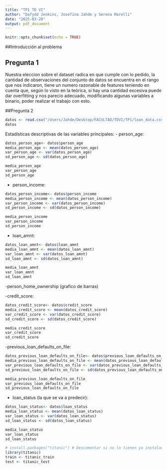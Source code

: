 ---
title: "TP1 TD VI"
author: "Dafydd Jenkins, Josefina Jahde y Serena Marelli"
date: "2025-03-20"
output: pdf_document
---

```{r setup, include=FALSE}
knitr::opts_chunk$set(echo = TRUE)
```
##Introducción al problema






## Pregunta 1
Nuestra eleccion sobre el dataset radica en que cumple con lo pedido, la cantidad de observaciones del conjunto de datos se encuentra en el rango que nos indicaron, tiene un numero razonable de features teniendo en cuenta que, según lo visto en la teórica, si hay una cantidad excesiva puede dar overfitting y nos parecio adecuado, modificando algunas variables a binario,  poder realizar el trabajo con esto.



##Pregunta 2
```{r ej2, echo=FALSE}

datos <- read.csv("/Users/Jahde/Desktop/FACULTAD/TDVI/TP1/loan_data.csv", header=TRUE)
datos

```

Estadísticas descriptivas de las variables principales:
- person_age: 
```{r ej2, echo=FALSE}
datos_person_age<- datos$person_age
media_person_age <- mean(datos_person_age)
var_person_age <- var(datos_person_age)
sd_person_age <- sd(datos_person_age)

media_person_age
var_person_age
sd_person_age
```
- person_income:
```{r ej2, echo=FALSE}
datos_person_income<- datos$person_income
media_person_income <- mean(datos_person_income)
var_person_income <- var(datos_person_income)
sd_person_income <- sd(datos_person_income)

media_person_income
var_person_income
sd_person_income
```

- loan_amnt:
```{r ej2, echo=FALSE}
datos_loan_amnt<- datos$loan_amnt
media_loan_amnt <- mean(datos_loan_amnt)
var_loan_amnt <- var(datos_loan_amnt)
sd_loan_amnt <- sd(datos_loan_amnt)

media_loan_amnt
var_loan_amnt
sd_loan_amnt
```
-person_home_ownership (grafico de barras)

-credit_score:
```{r ej2, echo=FALSE}
datos_credit_score<- datos$credit_score
media_credit_score <- mean(datos_credit_score)
var_credit_score <- var(datos_credit_score)
sd_credit_score <- sd(datos_credit_score)

media_credit_score
var_credit_score
sd_credit_score
```

-previous_loan_defaults_on_file:
```{r ej2, echo=FALSE}
datos_previous_loan_defaults_on_file<- datos$previous_loan_defaults_on_file
media_previous_loan_defaults_on_file <- mean(datos_previous_loan_defaults_on_file)
var_previous_loan_defaults_on_file <- var(datos_previous_loan_defaults_on_file)
sd_previous_loan_defaults_on_file <- sd(datos_previous_loan_defaults_on_file)

media_previous_loan_defaults_on_file
var_previous_loan_defaults_on_file
sd_previous_loan_defaults_on_file
```

- loan_status (la que se va a predecir):
```{r ej2, echo=FALSE}
datos_loan_status<- datos$loan_status
media_loan_status <- mean(datos_loan_status)
var_loan_status <- var(datos_loan_status)
sd_loan_status <- sd(datos_loan_status)

media_loan_status
var_loan_status
sd_loan_status
```

```{r}
# install.packages("titanic") # Descomentar si no lo tienen ya instalado.
library(titanic)
train <- titanic_train
test <- titanic_test
```